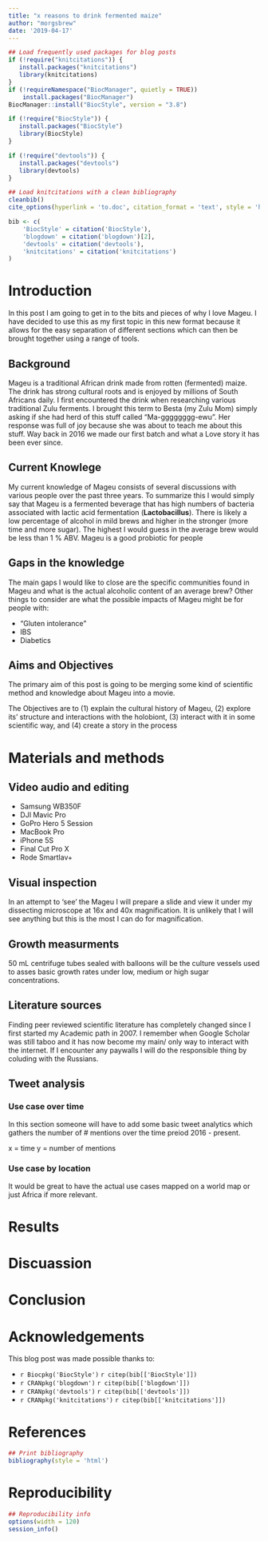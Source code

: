 ```yaml
---
title: "x reasons to drink fermented maize"
author: "morgsbrew"
date: '2019-04-17'
---
```


```r
## Load frequently used packages for blog posts
if (!require("knitcitations")) {
   install.packages("knitcitations")
   library(knitcitations)
}
if (!requireNamespace("BiocManager", quietly = TRUE))
    install.packages("BiocManager")
BiocManager::install("BiocStyle", version = "3.8")

if (!require("BiocStyle")) {
   install.packages("BiocStyle")
   library(BiocStyle)
}

if (!require("devtools")) {
   install.packages("devtools")
   library(devtools)
}

## Load knitcitations with a clean bibliography
cleanbib()
cite_options(hyperlink = 'to.doc', citation_format = 'text', style = 'html')

bib <- c(
    'BiocStyle' = citation('BiocStyle'),
    'blogdown' = citation('blogdown')[2],
    'devtools' = citation('devtools'),
    'knitcitations' = citation('knitcitations')
)
```


# Introduction

In this post I am going to get in to the bits and pieces of why I love Mageu. I have decided to use this as my first topic in this new format because it allows for the easy separation of different sections which can then be brought together using a range of tools. 

## Background 

Mageu is a traditional African drink made from rotten (fermented) maize. The drink has strong cultural roots and is enjoyed by millions of South Africans daily. I first encountered the drink when researching various traditional Zulu ferments. I brought this term to Besta (my Zulu Mom) simply asking if she had herd of this stuff called "Ma-gggggggg-ewu". Her response was full of joy because she was about to teach me about this stuff. Way back in 2016 we made our first batch and what a Love story it has been ever since.

## Current Knowlege

My current knowledge of Mageu consists of several discussions with various people over the past three years. To summarize this I would simply say that Mageu is a fermented beverage that has high numbers of bacteria associated with lactic acid fermentation (**Lactobacillus**). There is likely a low percentage of alcohol in mild brews and higher in the stronger (more time and more sugar). The highest I would guess in the average brew would be less than 1 % ABV. Mageu is a good probiotic for people 

## Gaps in the knowledge

The main gaps I would like to close are the specific communities found in Mageu and what is the actual alcoholic content of an average brew? Other things to consider are what the possible impacts of Mageu might be for people with:

  * "Gluten intolerance"
  * IBS
  * Diabetics

## Aims and Objectives

The primary aim of this post is going to be merging some kind of scientific method and knowledge about Mageu into a movie.

The Objectives are to (1) explain the cultural history of Mageu, (2) explore its' structure and interactions with the holobiont, (3) interact with it in some scientific way, and (4) create a story in the process

# Materials and methods

## Video audio and editing

* Samsung WB350F
* DJI Mavic Pro
* GoPro Hero 5 Session
* MacBook Pro
* iPhone 5S
* Final Cut Pro X
* Rode Smartlav+ 

## Visual inspection

In an attempt to 'see' the Mageu I will prepare a slide and view it under my dissecting microscope at 16x and 40x magnification. It is unlikely that I will see anything but this is the most I can do for magnification.

## Growth measurments

50 mL centrifuge tubes sealed with balloons will be the culture vessels used to asses basic growth rates under low, medium or high sugar concentrations. 

## Literature sources

Finding peer reviewed scientific literature has completely changed since I first started my Academic path in 2007. I remember when Google Scholar was still taboo and it has now become my main/ only way to interact with the internet. If I encounter any paywalls I will do the responsible thing by coluding with the Russians.

## Tweet analysis

### Use case over time

In this section someone will have to add some basic tweet analytics which gathers the number of # mentions over the time preiod 2016 - present. 

  x = time
  y = number of mentions

### Use case by location

It would be great to have the actual use cases mapped on a world map or just Africa if more relevant.

# Results

# Discuassion

# Conclusion

# Acknowledgements


This blog post was made possible thanks to:

* `r Biocpkg('BiocStyle')` `r citep(bib[['BiocStyle']])`
* `r CRANpkg('blogdown')` `r citep(bib[['blogdown']])`
* `r CRANpkg('devtools')` `r citep(bib[['devtools']])`
* `r CRANpkg('knitcitations')` `r citep(bib[['knitcitations']])`

# References

```r
## Print bibliography
bibliography(style = 'html')
```

# Reproducibility

```r
## Reproducibility info
options(width = 120)
session_info()
```

